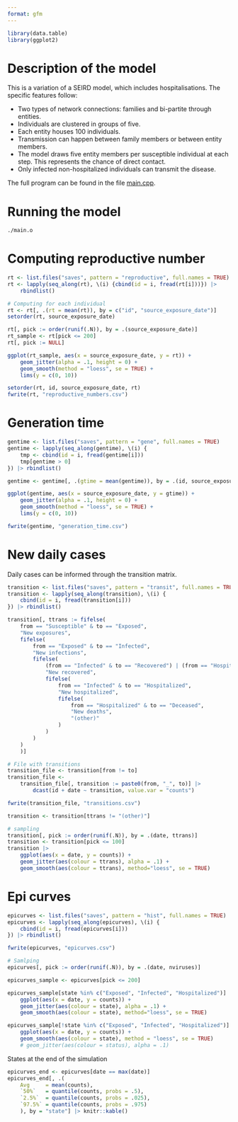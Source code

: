 ```yaml
---
format: gfm
---
```


```r
library(data.table)
library(ggplot2)
```

# Description of the model

This is a variation of a SEIRD model, which includes hospitalisations. The specific features follow:

- Two types of network connections: families and bi-partite through entities.
- Individuals are clustered in groups of five.
- Each entity houses 100 individuals.
- Transmission can happen between family members or between entity members.
- The model draws five entity members per susceptible individual at each step. This represents the chance of direct contact.
- Only infected non-hospitalized individuals can transmit the disease.

The full program can be found in the file [main.cpp](main.cpp).


# Running the model

```bash
./main.o
```

# Computing reproductive number

```r
rt <- list.files("saves", pattern = "reproductive", full.names = TRUE)
rt <- lapply(seq_along(rt), \(i) {cbind(id = i, fread(rt[i]))}) |>
    rbindlist()

# Computing for each individual
rt <- rt[, .(rt = mean(rt)), by = c("id", "source_exposure_date")]
setorder(rt, source_exposure_date)

rt[, pick := order(runif(.N)), by = .(source_exposure_date)]
rt_sample <- rt[pick <= 200]
rt[, pick := NULL]

ggplot(rt_sample, aes(x = source_exposure_date, y = rt)) +
    geom_jitter(alpha = .1, height = 0) +
    geom_smooth(method = "loess", se = TRUE) +
    lims(y = c(0, 10))

setorder(rt, id, source_exposure_date, rt)
fwrite(rt, "reproductive_numbers.csv")
```

# Generation time

```r
gentime <- list.files("saves", pattern = "gene", full.names = TRUE)
gentime <- lapply(seq_along(gentime), \(i) {
    tmp <- cbind(id = i, fread(gentime[i]))
    tmp[gentime > 0]
}) |> rbindlist()

gentime <- gentime[, .(gtime = mean(gentime)), by = .(id, source_exposure_date)]

ggplot(gentime, aes(x = source_exposure_date, y = gtime)) +
    geom_jitter(alpha = .1, height = 0) +
    geom_smooth(method = "loess", se = TRUE) +
    lims(y = c(0, 10))

fwrite(gentime, "generation_time.csv")
```

# New daily cases

Daily cases can be informed through the transition matrix.

```r
transition <- list.files("saves", pattern = "transit", full.names = TRUE)
transition <- lapply(seq_along(transition), \(i) {
    cbind(id = i, fread(transition[i]))
}) |> rbindlist()

transition[, ttrans := fifelse(
    from == "Susceptible" & to == "Exposed",
    "New exposures",
    fifelse(
        from == "Exposed" & to == "Infected",
        "New infections",
        fifelse(
            (from == "Infected" & to == "Recovered") | (from == "Hospitalized" & to == "Recovered"),
            "New recovered",
            fifelse(
                from == "Infected" & to == "Hospitalized",
                "New hospitalized",
                fifelse(
                    from == "Hospitalized" & to == "Deceased",
                    "New deaths",
                    "(other)"
                )
            )
        )
    )
    )]

# File with transitions
transition_file <- transition[from != to]
transition_file <- 
    transition_file[, transition := paste0(from, "_", to)] |>
        dcast(id + date ~ transition, value.var = "counts")

fwrite(transition_file, "transitions.csv")

transition <- transition[ttrans != "(other)"]

# sampling
transition[, pick := order(runif(.N)), by = .(date, ttrans)]
transition <- transition[pick <= 100]
transition |>
    ggplot(aes(x = date, y = counts)) +
    geom_jitter(aes(colour = ttrans), alpha = .1) + 
    geom_smooth(aes(colour = ttrans), method="loess", se = TRUE)

```

# Epi curves

```r
epicurves <- list.files("saves", pattern = "hist", full.names = TRUE)
epicurves <- lapply(seq_along(epicurves), \(i) {
    cbind(id = i, fread(epicurves[i]))
}) |> rbindlist()

fwrite(epicurves, "epicurves.csv")

# Samlping
epicurves[, pick := order(runif(.N)), by = .(date, nviruses)]

epicurves_sample <- epicurves[pick <= 200]

epicurves_sample[state %in% c("Exposed", "Infected", "Hospitalized")] |>
    ggplot(aes(x = date, y = counts)) +
    geom_jitter(aes(colour = state), alpha = .1) + 
    geom_smooth(aes(colour = state), method="loess", se = TRUE)
```

```r
epicurves_sample[!state %in% c("Exposed", "Infected", "Hospitalized")] |>
    ggplot(aes(x = date, y = counts)) +
    geom_smooth(aes(colour = state), method = "loess", se = TRUE)
    # geom_jitter(aes(colour = status), alpha = .1)
```

States at the end of the simulation

```r
epicurves_end <- epicurves[date == max(date)]
epicurves_end[, .(
    Avg     = mean(counts),
    `50%`   = quantile(counts, probs = .5),
    `2.5%`  = quantile(counts, probs = .025),
    `97.5%` = quantile(counts, probs = .975)
    ), by = "state"] |> knitr::kable()
```

